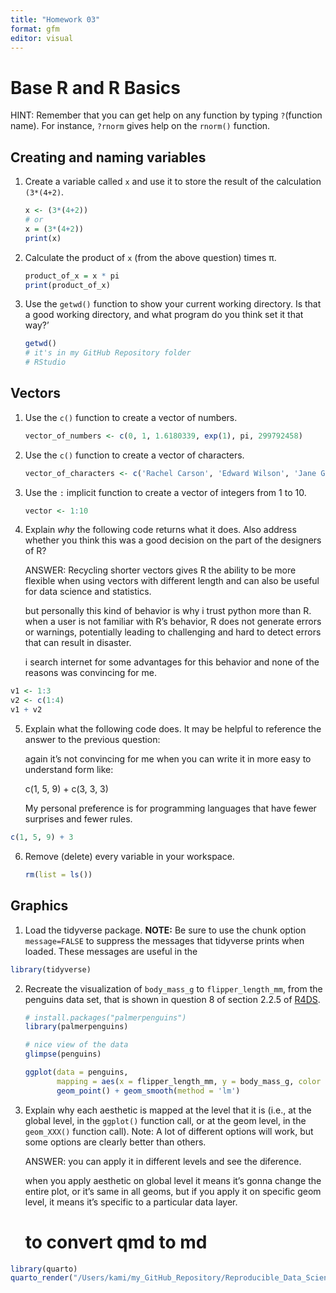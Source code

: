 ```yaml
---
title: "Homework 03"
format: gfm
editor: visual
---
```


# Base R and R Basics

HINT: Remember that you can get help on any function by typing `?`(function name). For instance, `?rnorm` gives help on the `rnorm()` function.

## Creating and naming variables

1.  Create a variable called `x` and use it to store the result of the calculation `(3*(4+2)`.

    ```r
    x <- (3*(4+2))
    # or 
    x = (3*(4+2))
    print(x)
    ```

2.  Calculate the product of `x` (from the above question) times π.

    ```r
    product_of_x = x * pi
    print(product_of_x)
    ```

3.  Use the `getwd()` function to show your current working directory. Is that a good working directory, and what program do you think set it that way?'

    ```r
    getwd()
    # it's in my GitHub Repository folder
    # RStudio
    ```

## Vectors

1.  Use the `c()` function to create a vector of numbers.

    ```r
    vector_of_numbers <- c(0, 1, 1.6180339, exp(1), pi, 299792458)
    ```

2.  Use the `c()` function to create a vector of characters.

    ```r
    vector_of_characters <- c('Rachel Carson', 'Edward Wilson', 'Jane Goodall', 'Sylvia Earle', 'David Attenborough')
    ```

3.  Use the `:` implicit function to create a vector of integers from 1 to 10.

    ```r
    vector <- 1:10
    ```

4.  Explain *why* the following code returns what it does. Also address whether you think this was a good decision on the part of the designers of R?

    ANSWER: Recycling shorter vectors gives R the ability to be more flexible when using vectors with different length and can also be useful for data science and statistics.

    but personally this kind of behavior is why i trust python more than R. when a user is not familiar with R's behavior, R does not generate errors or warnings, potentially leading to challenging and hard to detect errors that can result in disaster.

    i search internet for some advantages for this behavior and none of the reasons was convincing for me.

```r
v1 <- 1:3
v2 <- c(1:4)
v1 + v2
```

5.  Explain what the following code does. It may be helpful to reference the answer to the previous question:

    again it's not convincing for me when you can write it in more easy to understand form like:

    c(1, 5, 9) + c(3, 3, 3)

    My personal preference is for programming languages that have fewer surprises and fewer rules.

```r
c(1, 5, 9) + 3
```

6.  Remove (delete) every variable in your workspace.

    ```r
    rm(list = ls())
    ```

## Graphics

1.  Load the tidyverse package. **NOTE:** Be sure to use the chunk option `message=FALSE` to suppress the messages that tidyverse prints when loaded. These messages are useful in the

```r
library(tidyverse)
```

2.  Recreate the visualization of `body_mass_g` to `flipper_length_mm`, from the penguins data set, that is shown in question 8 of section 2.2.5 of [R4DS](https://r4ds.hadley.nz/data-visualize).

    ```r
    # install.packages("palmerpenguins")
    library(palmerpenguins)

    # nice view of the data
    glimpse(penguins)
    ```

    ```r
    ggplot(data = penguins,
           mapping = aes(x = flipper_length_mm, y = body_mass_g, color = island)) +
           geom_point() + geom_smooth(method = 'lm')

    ```

3.  Explain why each aesthetic is mapped at the level that it is (i.e., at the global level, in the `ggplot()` function call, or at the geom level, in the `geom_XXX()` function call). Note: A lot of different options will work, but some options are clearly better than others.

    ANSWER: you can apply it in different levels and see the diference.

    when you apply aesthetic on global level it means it's gonna change the entire plot, or it's same in all geoms, but if you apply it on specific geom level, it means it's specific to a particular data layer.

    # to convert qmd to md

```r
library(quarto)
quarto_render("/Users/kami/my_GitHub_Repository/Reproducible_Data_Science/hmk_03.qmd", output_format = "md")

```
